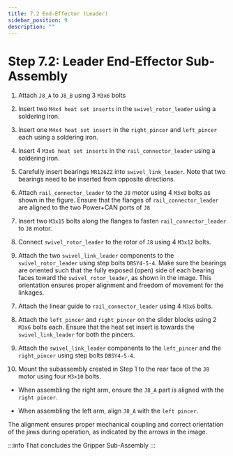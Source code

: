 ```yaml
---
title: 7.2 End-Effector (Leader)
sidebar_position: 9
description: ""
---
```



# Step 7.2: Leader End-Effector Sub-Assembly

1. Attach `J8_A` to `J8_B` using 3 `M3x6` bolts
<AssemblyGuideImage src="leader-ee/step1.png" alt="step1" width="30%" />

2. Insert two `M4x4 heat set inserts` in the `swivel_rotor_leader` using a soldering iron.
<AssemblyGuideImage src="leader-ee/swivel-rotor-heat-set-insert.png" alt="swivel-rotor-heat-set" width="50%" />

3. Insert one `M4x4 heat set insert` in the `right_pincer` and `left_pincer` each using a soldering iron.
<AssemblyGuideImage src="leader-ee/pincer-heat-set-insert.png" alt="pincer-heat-set" width="30%" />

4. Insert 4 `M3x6 heat set inserts` in the `rail_connector_leader` using a soldering iron.
<AssemblyGuideImage src="leader-ee/rail-connector-heat-set-insert.png" alt="rail-connector-heat-set" width="50%" />

5. Carefully insert bearings `MR126ZZ` into `swivel_link_leader`. Note that two bearings need to be inserted from opposite directions.
<AssemblyGuideImage src="leader-ee/bearings.png" alt="bearings" width="30%" />

6. Attach `rail_connector_leader` to the `J8` motor using 4 `M3x8` bolts as shown in the figure. Ensure that the flanges of `rail_connector_leader` are aligned to the two Power+CAN ports of `J8`
<AssemblyGuideImage src="leader-ee/step2.png" alt="step2" width="50%" />

7. Insert two `M3x15` bolts along the flanges to fasten `rail_connector_leader` to `J8` motor.
<AssemblyGuideImage src="leader-ee/step3.png" alt="step3" width="50%" />

8. Connect `swivel_rotor_leader` to the rotor of `J8` using 4 `M3x12` bolts.
<AssemblyGuideImage src="leader-ee/step4.png" alt="step4" width="60%" />

9. Attach the two `swivel_link_leader` components to the `swivel_rotor_leader` using step bolts `DBSY4-5-4`. Make sure the bearings are oriented such that the fully exposed (open) side of each bearing faces toward the `swivel_rotor_leader`, as shown in the image. This orientation ensures proper alignment and freedom of movement for the linkages.
<AssemblyGuideImage src="leader-ee/step5.png" alt="step5" width="60%" />

7. Attach the linear guide to `rail_connector_leader` using 4 `M3x6` bolts.
<AssemblyGuideImage src="leader-ee/step6.png" alt="step6" width="60%" />

8. Attach the `left_pincer` and `right_pincer` on the slider blocks using 2 `M3x6` bolts each. Ensure that the heat set insert is towards the `swivel_link_leader` for both the pincers. 
<AssemblyGuideImage src="leader-ee/step7.png" alt="step7" width="60%" />

9. Attach the `swivel_link_leader` components to the `left_pincer` and the `right_pincer` using step bolts `DBSY4-5-4`.
<AssemblyGuideImage src="leader-ee/step8.png" alt="step8" width="60%" />

10. Mount the subassembly created in Step 1 to the rear face of the `J8` motor using four `M3×10` bolts.

- When assembling the right arm, ensure the `J8_A` part is aligned with the `right pincer`.

- When assembling the left arm, align `J8_A` with the `left pincer`.

The alignment ensures proper mechanical coupling and correct orientation of the jaws during operation, as indicated by the arrows in the image.
<AssemblyGuideImage src="leader-ee/step9.png" alt="step10" width="70%" />


:::info
That concludes the Gripper Sub-Assembly
<AssemblyGuideImage src="leader-ee/conclusion.png" alt="conclusion" width="80%" />
:::
